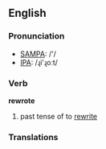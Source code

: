 ==English==

===Pronunciation===
*[[w:SAMPA|SAMPA]]: /'/
*[[w:IPA|IPA]]: /ɻi'ɻoːt/

===Verb===
'''rewrote'''

# past tense of to [[rewrite]]

===Translations===